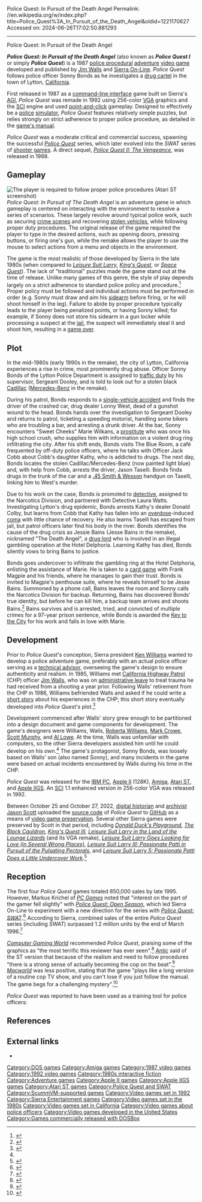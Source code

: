 Police Quest: In Pursuit of the Death Angel
Permalink: //en.wikipedia.org/w/index.php?title=Police_Quest%3A_In_Pursuit_of_the_Death_Angel&oldid=1221170627
Accessed on: 2024-06-26T17:02:50.881293



------
Police Quest: In Pursuit of the Death Angel
{{Infobox video game
|title = Police Quest: In Pursuit of the Death Angel
|image = SierraOnLine-Box-PoliceQuest1.jpg
|caption = Cover art for the 1987 version
|developer = [[Sierra Entertainment|Sierra On-Line]]
|publisher = Sierra On-Line
|series = ''[[Police Quest]]''
|designer = [[Jim Walls]]
|programmer = [[Al Lowe]] <br> Greg Rowland <br> [[Ken Williams (game developer)|Ken Williams]] <br> [[Scott Murphy (video game designer) | Scott Murphy]]
|artist = [[Mark Crowe]] <br> Gerald Moore
|writer = Jim Walls
|composer = Margaret Lowe
|engine = [[Adventure Game Interpreter|AGI]] / SCI1.1 (Remake)
|released = [[1987 in video gaming|December 1987]]<ref>{{cite web|url=https://archive.org/details/computer-entertainer-6-9/page/14/mode/2up?q=DECEMBER | title=Computer Entertainer issue 6-9 | access-date=2024-02-11}}</ref> ([[Adventure Game Interpreter|AGI]])<br>[[1992 in video gaming|1992]] ([[Sierra Entertainment#1980s|SCI]])
|genre = [[Adventure game|Adventure]], [[simulation]]
|modes = [[Single-player]]
|platforms = [[Amiga]], [[Atari ST]], [[Apple II series|Apple II]], [[Apple IIGS]], [[DOS]], [[Classic Mac OS|Macintosh]]
}}

'''''Police Quest: In Pursuit of the Death Angel''''' (also known as '''''Police Quest I''''' or simply '''''Police Quest''''') is a 1987 [[police procedural]] [[Adventure game|adventure]] [[video game]] developed and published by [[Jim Walls]] and [[Sierra Entertainment|Sierra On-Line]]. ''Police Quest'' follows police officer Sonny Bonds as he investigates a [[drug cartel]] in the town of Lytton, [[California]].

First released in 1987 as a [[command-line interface]] game built on Sierra's [[Adventure Game Interpreter|AGI]], ''Police Quest'' was remade in 1992 using 256-color [[Video Graphics Array|VGA]] graphics and the [[Sierra Entertainment#1980s|SCI]] engine and used [[Adventure game#Point-and-click adventure games|point-and-click]] gameplay. Designed to effectively be a [[police]] [[Simulation video game|simulator]], ''Police Quest'' features relatively simple puzzles, but relies strongly on strict adherence to proper police procedure, as detailed in the [[Video game manual|game's manual]].

''Police Quest'' was a moderate critical and commercial success, spawning the successful ''[[Police Quest]]'' series, which later evolved into the ''SWAT'' series of [[Shooter game|shooter games]]. A direct sequel, ''[[Police Quest II: The Vengeance]]'', was released in 1988.

== Gameplay ==
[[File:Police_Quest_Atari_ST_screenshot.png|thumb|left|The player is required to follow proper police procedures (Atari ST screenshot)]]
''Police Quest: In Pursuit of The Death Angel'' is an adventure game in which gameplay is centered on interacting with the environment to resolve a series of scenarios. These largely revolve around typical police work, such as securing [[Crime scene|crime scenes]] and recovering [[Motor vehicle theft|stolen vehicles]], while following proper duty procedures. The original release of the game required the player to type in the desired actions, such as opening doors, pressing buttons, or firing one's gun, while the remake allows the player to use the mouse to select actions from a menu and objects in the environment.

The game is the most realistic of those developed by Sierra in the late 1980s (when compared to ''[[Leisure Suit Larry]]'', ''[[King's Quest]]'', or ''[[Space Quest]]''). The lack of "traditional" puzzles made the game stand out at the time of release. Unlike many games of this genre, the style of play depends largely on a strict adherence to standard police policy and procedure.<ref>{{cite magazine |last=Rubenking |first=Neil |date=March 29, 1988 |title=Be Careful Out There: Police Quest Plays It By The Book |url=https://books.google.com/books?id=20tQCmhyNEMC&pg=PA376 |magazine=PC Mag |access-date=June 29, 2017 }}</ref> Proper policy must be followed and individual actions must be performed in order (e.g. Sonny must draw and aim his [[Sidearm (weapon)|sidearm]] before firing, or he will shoot himself in the leg). Failure to abide by proper procedure typically leads to the player being penalized points, or having Sonny killed; for example, if Sonny does not store his sidearm in a gun locker while processing a suspect at the [[Prison|jail]], the suspect will immediately steal it and shoot him, resulting in a [[game over]].

== Plot ==
In the mid-1980s (early 1990s in the remake), the city of Lytton, California experiences a rise in crime, most prominently drug abuse. Officer Sonny Bonds of the Lytton Police Department is assigned to [[Traffic police|traffic duty]] by his supervisor, Sergeant Dooley, and is told to look out for a stolen black [[Cadillac]] ([[Mercedes-Benz]] in the remake).

During his patrol, Bonds responds to a [[Traffic collision|single-vehicle accident]] and finds the driver of the crashed car, drug dealer Lonny West, dead of a gunshot wound to the head. Bonds hands over the investigation to Sergeant Dooley and returns to patrol, ticketing a speeding motorist, handling some bikers who are troubling a bar, and arresting a drunk driver. At the bar, Sonny encounters "Sweet Cheeks" Marie Wilkans, a [[Prostitution|prostitute]] who was once his high school crush, who supplies him with information on a violent drug ring infiltrating the city. After his shift ends, Bonds visits The Blue Room, a café frequented by off-duty police officers, where he talks with Officer Jack Cobb about Cobb's daughter Kathy, who is addicted to drugs. The next day, Bonds locates the stolen Cadillac/Mercedes-Benz (now painted light blue) and, with help from Cobb, arrests the driver, Jason Taselli. Bonds finds drugs in the trunk of the car and a [[.45 Schofield|.45 Smith & Wesson]] handgun on Taselli, linking him to West's murder.

Due to his work on the case, Bonds is promoted to [[detective]], assigned to the Narcotics Division, and partnered with Detective Laura Watts. Investigating Lytton's drug epidemic, Bonds arrests Kathy's dealer Donald Colby, but learns from Cobb that Kathy has fallen into an [[Drug overdose|overdose]]-induced [[coma]] with little chance of recovery. He also learns Taselli has escaped from jail, but patrol officers later find his body in the river. Bonds identifies the cause of the drug crisis as Jessie Bains (Jesse Bains in the remake), nicknamed "The Death Angel", a [[drug lord]] who is involved in an illegal gambling operation at the Hotel Delphoria. Learning Kathy has died, Bonds silently vows to bring Bains to justice.

Bonds goes undercover to infiltrate the gambling ring at the Hotel Delphoria, enlisting the assistance of Marie. He is taken to a [[card game]] with Frank Magpie and his friends, where he manages to gain their trust. Bonds is invited to Magpie's penthouse suite, where he reveals himself to be Jesse Bains. Summoned by a phone call, Bains leaves the room and Sonny calls the Narcotics Division for backup. Returning, Bains has discovered Bonds' true identity, but before he can kill him, a backup team arrives and shoots Bains.<ref>{{cite web|url=http://www.adventureclassicgaming.com/index.php/site/reviews/67/|title=Adventure Classic Gaming|access-date=2007-07-01}}</ref> Bains survives and is arrested, tried, and convicted of multiple crimes for a 97-year prison sentence, while Bonds is awarded the [[Freedom of the City|Key to the City]] for his work and falls in love with Marie.

== Development ==
<!-- Deleted image removed: [[File:Pq1enh.jpg|thumb|right|150px|Cover art for the VGA version{{deletable image-caption|Friday, 29 May 2020|PROD}}]] -->

Prior to ''Police Quest''<nowiki/>'s conception, Sierra president [[Ken Williams (game developer)|Ken Williams]] wanted to develop a police adventure game, preferably with an actual police officer serving as a [[technical advisor]], overseeing the game's design to ensure authenticity and realism. In 1985, Williams met [[California Highway Patrol]] (CHP) officer [[Jim Walls]], who was on [[administrative leave]] to treat trauma he had received from a shooting a year prior. Following Walls' retirement from the CHP in 1986, Williams befriended Walls and asked if he could write a [[short story]] about his experiences in the CHP; this short story eventually developed into ''Police Quest''<nowiki/>'s plot.<ref name="jimwallsreloaded.com2">{{cite web |last=Walls |first=James |title=Rap Sheet - Jim Walls Reloaded |url=http://www.jimwallsreloaded.com/blog/rap-sheet/ |access-date=May 14, 2019}}</ref>

Development commenced after Walls' story grew enough to be partitioned into a design document and game components for development. The game's designers were Williams, Walls, [[Roberta Williams]], [[Mark Crowe]], [[Scott Murphy (video game designer)|Scott Murphy]], and [[Al Lowe]]. At the time, Walls was unfamiliar with computers, so the other Sierra developers assisted him until he could develop on his own.<ref name="jimwallsreloaded.com2" /> The game's protagonist, Sonny Bonds, was loosely based on Walls' son (also named Sonny), and many incidents in the game were based on actual incidents encountered by Walls during his time in the CHP.

''Police Quest'' was released for the [[IBM PC compatible|IBM PC]], [[Apple II series|Apple II]] (128K), [[Amiga]], [[Atari ST]], and [[Apple IIGS]]. An [[Sierra Entertainment#1980s|SCI]] 1.1 enhanced version in 256-color VGA was released in 1992.

Between October 25 and October 27, 2022, [[Digital history|digital historian]] and [[archivist]] [[Jason Scott]] uploaded the [[source code]] of ''Police Quest'' to [[GitHub]] as a means of [[video game preservation]]. Several other Sierra games were preserved by Scott in that period, including ''[[Donald Duck's Playground]]'', ''[[The Black Cauldron (video game)|The Black Cauldron]]'', ''[[King's Quest III]]'', ''[[Leisure Suit Larry in the Land of the Lounge Lizards]]'' (and its VGA remake), ''[[Leisure Suit Larry Goes Looking for Love (in Several Wrong Places)]]'', ''[[Leisure Suit Larry III: Passionate Patti in Pursuit of the Pulsating Pectorals]]'', and ''[[Leisure Suit Larry 5: Passionate Patti Does a Little Undercover Work]]''.<ref>{{Cite web |title=historicalsource - Overview |url=https://github.com/historicalsource |access-date=2023-05-20 |website=GitHub |language=en}}</ref>

== Reception ==
The first four ''Police Quest'' games totaled 850,000 sales by late 1995. However, Markus Krichel of ''[[PC Games]]'' noted that "interest on the part of the gamer fell slightly" with ''[[Police Quest: Open Season]]'', which led Sierra On-Line to experiment with a new direction for the series with ''[[Police Quest: SWAT]]''.<ref name=850k>{{cite journal | title=Spezialeinheit | author=Krichel, Markus | date=November 1995 | pages=40, 41 | journal=[[PC Games]] }}</ref> According to Sierra, combined sales of the entire ''Police Quest'' series (including ''SWAT'') surpassed 1.2 million units by the end of March 1996.<ref name=sierrasales>{{cite report | date = March 31, 1996 | title = Sierra On-Line Form 10-K |archive-url=https://web.archive.org/web/20180416004925/https://www.sec.gov/Archives/edgar/data/724991/0000891020-96-000721.txt | url=https://www.sec.gov/Archives/edgar/data/724991/0000891020-96-000721.txt | archive-date=April 16, 2018 | location=[[Bellevue, Washington]] | pages=7–9 }}</ref>

''[[Computer Gaming World]]'' recommended ''Police Quest'', praising some of the graphics as "the most terrific this reviewer has ever seen".<ref name="chaut198804">{{cite news |title=Dusting the Death Angel |magazine=Computer Gaming World |date=April 1988 |first=Michael S. |last=Chaut |page=22 }}</ref> ''[[Antic (magazine)|Antic]]'' said of the ST version that because of the realism and need to follow procedures "there is a strong sense of actually becoming the cop on the beat".<ref name="Teverbaugh198807">{{Cite magazine |last=Teverbaugh |first=Rick |date=July 1988 |title=ST Games Gallery: Hunt For Red October, Arctic Fox, Oids, Police Quest, Space Quest II, Slaygon, Beyond Zork |url=https://www.atarimagazines.com/v7n3/stgamesgallery.html |magazine=Antic |access-date=2020-05-09}}</ref> ''[[Macworld]]'' was less positive, stating that the game "plays like a long version of a routine cop TV show, and you can't lose if you just follow the manual. The game begs for a challenging mystery".<ref name="mccandless198903">{{cite news |url=https://archive.org/stream/MacWorld_8903_March_1989#page/n193/mode/2up |title=Animated Adventure Games |work=Macworld |date=March 1989 |access-date=20 August 2016 |first=Keith |last=McCandless |page=183 }}</ref>

''Police Quest'' was reported to have been used as a training tool for police officers:

{{blockquote|[''Police Quest''] has proven to be a practical, effective training tool officers enjoy using. It safely demonstrates to rookies the consequences of failing to observe proper police procedures and can serve as a valuable refresher course for experienced officers. |author=Rich DeBaun |source=''InterAction'', Winter 1992<ref>{{cite magazine |first=Rich |last=DeBaun |title=Police Quest: In Pursuit of the Death Angel |magazine=InterAction |page=35 |publisher=Sierra On-Line |volume=5 |issue=4 |date=Winter 1992}}</ref>}}

==References==
{{reflist}}

== External links ==
* {{mobygames|id=/police-quest-in-pursuit-of-the-death-angel}}

{{Police Quest series}}
{{Sierra Adventure Games|Police Quest}}

{{DEFAULTSORT:Police Quest 1}}

[[Category:DOS games]]
[[Category:Amiga games]]
[[Category:1987 video games]]
[[Category:1992 video games]]
[[Category:1980s interactive fiction]]
[[Category:Adventure games]]
[[Category:Apple II games]]
[[Category:Apple IIGS games]]
[[Category:Atari ST games]]
[[Category:Police Quest and SWAT]]
[[Category:ScummVM-supported games]]
[[Category:Video games set in 1992]]
[[Category:Sierra Entertainment games]]
[[Category:Video games set in the 1980s]]
[[Category:Video games set in California]]
[[Category:Video games about police officers]]
[[Category:Video games developed in the United States]]
[[Category:Games commercially released with DOSBox]]